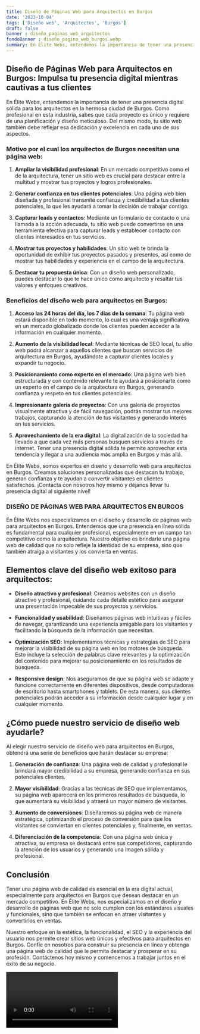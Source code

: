 ```yaml
---
title: Diseño de Páginas Web para Arquitectos en Burgos
date: '2023-10-04'
tags: ['Diseño web', 'Arquitectos', 'Burgos']
draft: false
banner : diseño_paginas_web_arquitectos
fondoBanner : diseño_pagina_web_burgos.webp
summary: En Élite Webs, entendemos la importancia de tener una presencia digital sólida para los arquitectos en la hermosa ciudad de Burgos. Como profesional en esta industria, sabes que cada proyecto es único y requiere de una planificación y diseño meticuloso. Del mismo modo, tu sitio web también debe reflejar esa dedicación y excelencia en cada uno de sus aspectos.
---
```


## Diseño de Páginas Web para Arquitectos en Burgos: Impulsa tu presencia digital mientras cautivas a tus clientes

En Élite Webs, entendemos la importancia de tener una presencia digital sólida para los arquitectos en la hermosa ciudad de Burgos. Como profesional en esta industria, sabes que cada proyecto es único y requiere de una planificación y diseño meticuloso. Del mismo modo, tu sitio web también debe reflejar esa dedicación y excelencia en cada uno de sus aspectos.

### Motivo por el cual los arquitectos de Burgos necesitan una página web:

1. **Ampliar la visibilidad profesional**: En un mercado competitivo como el de la arquitectura, tener un sitio web es crucial para destacar entre la multitud y mostrar tus proyectos y logros profesionales.

2. **Generar confianza en tus clientes potenciales**: Una página web bien diseñada y profesional transmite confianza y credibilidad a tus clientes potenciales, lo que les ayudará a tomar la decisión de trabajar contigo.

3. **Capturar leads y contactos**: Mediante un formulario de contacto o una llamada a la acción adecuada, tu sitio web puede convertirse en una herramienta efectiva para capturar leads y establecer contacto con clientes interesados en tus servicios.

4. **Mostrar tus proyectos y habilidades**: Un sitio web te brinda la oportunidad de exhibir tus proyectos pasados y presentes, así como de mostrar tus habilidades y experiencia en el campo de la arquitectura.

5. **Destacar tu propuesta única**: Con un diseño web personalizado, puedes destacar lo que te hace único como arquitecto y resaltar tus valores y enfoques creativos.

### Beneficios del diseño web para arquitectos en Burgos:

1. **Acceso las 24 horas del día, los 7 días de la semana**: Tu página web estará disponible en todo momento, lo cual es una ventaja significativa en un mercado globalizado donde los clientes pueden acceder a la información en cualquier momento.

2. **Aumento de la visibilidad local**: Mediante técnicas de SEO local, tu sitio web podrá alcanzar a aquellos clientes que buscan servicios de arquitectura en Burgos, ayudándote a capturar clientes locales y expandir tu negocio.

3. **Posicionamiento como experto en el mercado**: Una página web bien estructurada y con contenido relevante te ayudará a posicionarte como un experto en el campo de la arquitectura en Burgos, generando confianza y respeto en tus clientes potenciales.

4. **Impresionante galería de proyectos**: Con una galería de proyectos visualmente atractiva y de fácil navegación, podrás mostrar tus mejores trabajos, capturando la atención de tus visitantes y generando interés en tus servicios.

5. **Aprovechamiento de la era digital**: La digitalización de la sociedad ha llevado a que cada vez más personas busquen servicios a través de internet. Tener una presencia digital sólida te permite aprovechar esta tendencia y llegar a una audiencia más amplia en Burgos y más allá.

En Élite Webs, somos expertos en diseño y desarrollo web para arquitectos en Burgos. Creamos soluciones personalizadas que destacan tu trabajo, generan confianza y te ayudan a convertir visitantes en clientes satisfechos. ¡Contacta con nosotros hoy mismo y déjanos llevar tu presencia digital al siguiente nivel!

<GifSeo />

<Cta />

### DISEÑO DE PÁGINAS WEB PARA ARQUITECTOS EN BURGOS

En Élite Webs nos especializamos en el diseño y desarrollo de páginas web para arquitectos en Burgos. Entendemos que una presencia en línea sólida es fundamental para cualquier profesional, especialmente en un campo tan competitivo como la arquitectura. Nuestro objetivo es brindarle una página web de calidad que no solo refleje la identidad de su empresa, sino que también atraiga a visitantes y los convierta en ventas.

## Elementos clave del diseño web exitoso para arquitectos:

- **Diseño atractivo y profesional**: Creamos websites con un diseño atractivo y profesional, cuidando cada detalle estético para asegurar una presentación impecable de sus proyectos y servicios.

- **Funcionalidad y usabilidad**: Diseñamos páginas web intuitivas y fáciles de navegar, garantizando una experiencia amigable para los visitantes y facilitando la búsqueda de la información que necesitan.

- **Optimización SEO**: Implementamos técnicas y estrategias de SEO para mejorar la visibilidad de su página web en los motores de búsqueda. Esto incluye la selección de palabras clave relevantes y la optimización del contenido para mejorar su posicionamiento en los resultados de búsqueda.

- **Responsive design**: Nos aseguramos de que su página web se adapte y funcione correctamente en diferentes dispositivos, desde computadoras de escritorio hasta smartphones y tablets. De esta manera, sus clientes potenciales podrán acceder a su información desde cualquier lugar y en cualquier momento.

## ¿Cómo puede nuestro servicio de diseño web ayudarle?

Al elegir nuestro servicio de diseño web para arquitectos en Burgos, obtendrá una serie de beneficios que harán destacar su empresa:

1. **Generación de confianza**: Una página web de calidad y profesional le brindará mayor credibilidad a su empresa, generando confianza en sus potenciales clientes.

2. **Mayor visibilidad**: Gracias a las técnicas de SEO que implementamos, su página web aparecerá en los primeros resultados de búsqueda, lo que aumentará su visibilidad y atraerá un mayor número de visitantes.

3. **Aumento de conversiones**: Diseñaremos su página web de manera estratégica, optimizando el proceso de conversión para que los visitantes se conviertan en clientes potenciales y, finalmente, en ventas.

4. **Diferenciación de la competencia**: Con una página web única y atractiva, su empresa se destacará entre sus competidores, capturando la atención de los usuarios y generando una imagen sólida y profesional.

## Conclusión

Tener una página web de calidad es esencial en la era digital actual, especialmente para arquitectos en Burgos que desean destacar en un mercado competitivo. En Élite Webs, nos especializamos en el diseño y desarrollo de páginas web que no solo cumplen con los estándares visuales y funcionales, sino que también se enfocan en atraer visitantes y convertirlos en ventas.

Nuestro enfoque en la estética, la funcionalidad, el SEO y la experiencia del usuario nos permite crear sitios web únicos y efectivos para arquitectos en Burgos. Confíe en nosotros para construir su presencia en línea y obtenga una página web de calidad que le permita destacar y prosperar en su profesión. Contáctenos hoy mismo y comencemos a trabajar juntos en el éxito de su negocio.

<Video />

<CtaBot job='Arquitectos' city='Burgos'/>

<Gmaps query='Burgos+españa+maps' />